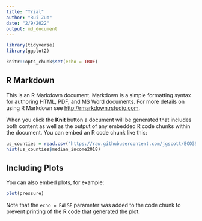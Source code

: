 ```yaml
---
title: "Trial"
author: "Rui Zuo"
date: "2/9/2022"
output: md_document
---
```


```r
library(tidyverse)
library(ggplot2)

knitr::opts_chunk$set(echo = TRUE)
```

## R Markdown

This is an R Markdown document. Markdown is a simple formatting syntax for authoring HTML, PDF, and MS Word documents. For more details on using R Markdown see <http://rmarkdown.rstudio.com>.

When you click the **Knit** button a document will be generated that includes both content as well as the output of any embedded R code chunks within the document. You can embed an R code chunk like this:

```r

us_counties = read.csv('https://raw.githubusercontent.com/jgscott/ECO395M/master/data/us_counties.csv')
hist(us_counties$median_income2018)
```

## Including Plots

You can also embed plots, for example:

```r

plot(pressure)
```

Note that the `echo = FALSE` parameter was added to the code chunk to prevent printing of the R code that generated the plot.
